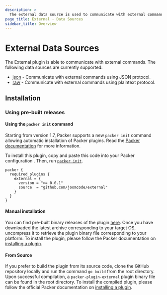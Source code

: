 ```yaml
---
description: >
  The external data source is used to communicate with external commands.
page_title: External - Data Sources
sidebar_title: Overview
---
```


# External Data Sources

The External plugin is able to communicate with external commands.
The following data sources are currently supported:

- [json](/docs/datasources/external/json) - Communicate with external commands
  using JSON protocol.
- [raw](/docs/datasources/external/raw) - Communicate with external commands
  using plaintext protocol.

## Installation

### Using pre-built releases

#### Using the `packer init` command

Starting from version 1.7, Packer supports a new `packer init` command allowing
automatic installation of Packer plugins. Read the
[Packer documentation](https://www.packer.io/docs/commands/init) for more information.

To install this plugin, copy and paste this code into your Packer configuration .
Then, run [`packer init`](https://www.packer.io/docs/commands/init).

```hcl
packer {
  required_plugins {
    external = {
      version = ">= 0.0.1"
      source  = "github.com/joomcode/external"
    }
  }
}
```

#### Manual installation

You can find pre-built binary releases of the plugin [here](https://github.com/joomcode/packer-plugin-external/releases).
Once you have downloaded the latest archive corresponding to your target OS,
uncompress it to retrieve the plugin binary file corresponding to your platform.
To install the plugin, please follow the Packer documentation on
[installing a plugin](https://www.packer.io/docs/extending/plugins/#installing-plugins).


#### From Source

If you prefer to build the plugin from its source code, clone the GitHub
repository locally and run the command `go build` from the root
directory. Upon successful compilation, a `packer-plugin-external` plugin
binary file can be found in the root directory.
To install the compiled plugin, please follow the official Packer documentation
on [installing a plugin](https://www.packer.io/docs/extending/plugins/#installing-plugins).
